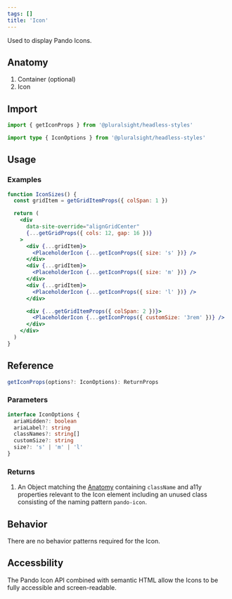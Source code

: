 ```yaml
---
tags: []
title: 'Icon'
---
```



<p className="size-xxl">Used to display Pando Icons.</p>

<DocsLinkBar
  github="https://github.com/pluralsight/pando/tree/main/packages/headless-styles/src/components/Icon"
  figma="https://www.figma.com/file/ZmH4XsZS5WnKeo28ylM5x1/Pando-UI-kit-(Web)?node-id=1214%3A50560&t=YLA3FBYLefNvfeuf-0"
/>

## Anatomy

1. Container (optional)
2. Icon

## Import

```javascript
import { getIconProps } from '@pluralsight/headless-styles'
```

```typescript
import type { IconOptions } from '@pluralsight/headless-styles'
```

## Usage

### Examples

```jsx live
function IconSizes() {
  const gridItem = getGridItemProps({ colSpan: 1 })

  return (
    <div
      data-site-override="alignGridCenter"
      {...getGridProps({ cols: 12, gap: 16 })}
    >
      <div {...gridItem}>
        <PlaceholderIcon {...getIconProps({ size: 's' })} />
      </div>
      <div {...gridItem}>
        <PlaceholderIcon {...getIconProps({ size: 'm' })} />
      </div>
      <div {...gridItem}>
        <PlaceholderIcon {...getIconProps({ size: 'l' })} />
      </div>

      <div {...getGridItemProps({ colSpan: 2 })}>
        <PlaceholderIcon {...getIconProps({ customSize: '3rem' })} />
      </div>
    </div>
  )
}
```

## Reference

```typescript
getIconProps(options?: IconOptions): ReturnProps
```

### Parameters

```typescript
interface IconOptions {
  ariaHidden?: boolean
  ariaLabel?: string
  classNames?: string[]
  customSize?: string
  size?: 's' | 'm' | 'l'
}
```

### Returns

1. An Object matching the [Anatomy](#anatomy) containing `className` and a11y properties relevant to the Icon element including an unused class consisting of the naming pattern `pando-icon`.

## Behavior

There are no behavior patterns required for the Icon.

## Accessbility

The Pando Icon API combined with semantic HTML allow the Icons to be fully accessible and screen-readable.
